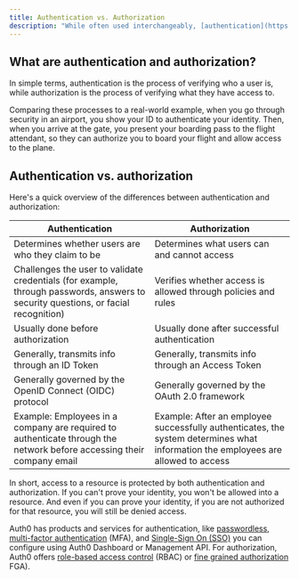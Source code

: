 ```yaml
---
title: Authentication vs. Authorization
description: "While often used interchangeably, [authentication](https://auth0.com/docs/authenticate) and authorization represent fundamentally different functions. In this article, we compare and contrast the two to show how they protect applications in complementary ways."
---
```


## What are authentication and authorization?

In simple terms, authentication is the process of verifying who a user is, while authorization is the process of verifying what they have access to.

Comparing these processes to a real-world example, when you go through security in an airport, you show your ID to authenticate your identity. Then, when you arrive at the gate, you present your boarding pass to the flight attendant, so they can authorize you to board your flight and allow access to the plane.

## Authentication vs. authorization

Here's a quick overview of the differences between authentication and authorization:

| **Authentication** | **Authorization** |
| --- | --- |
| Determines whether users are who they claim to be | Determines what users can and cannot access |
| Challenges the user to validate credentials (for example, through passwords, answers to security questions, or facial recognition) | Verifies whether access is allowed through policies and rules |
| Usually done before authorization | Usually done after successful authentication |
| Generally, transmits info through an ID Token | Generally, transmits info through an <Tooltip tip="Authorization credential, in the form of an opaque string or JWT, used to access an API.">Access Token</Tooltip> |
| Generally governed by the <Tooltip tip="Open standard for authentication that allows applications to verify users' identities without collecting and storing login information.">OpenID Connect (OIDC) protocol </Tooltip>| Generally governed by the OAuth 2.0 framework |
| Example: Employees in a company are required to authenticate through the network before accessing their company email | Example: After an employee successfully authenticates, the system determines what information the employees are allowed to access |

In short, access to a resource is protected by both authentication and authorization. If you can't prove your identity, you won't be allowed into a resource. And even if you can prove your identity, if you are not authorized for that resource, you will still be denied access.

Auth0 has products and services for authentication, like [passwordless](https://auth0.com/docs/authenticate/passwordless/passwordless-with-universal-login), [multi-factor authentication](https://auth0.com/docs/secure/multi-factor-authentication) (<Tooltip tip="Multi-factor authentication (MFA) - User authentication process that uses a factor in addition to username and password such as a code via SMS.">MFA</Tooltip>), and [Single-Sign On (SSO)](https://auth0.com/docs/authenticate/single-sign-on) you can configure using <Tooltip tip="Auth0 Dashboard-Auth0's main product to configure your services.">Auth0 Dashboard</Tooltip> or <Tooltip tip="A product to allow customers to perform administrative tasks.">Management API</Tooltip>. For authorization, Auth0 offers [role-based access control](https://auth0.com/docs/manage-users/access-control/rbac) (RBAC) or [fine grained authorization](https://docs.fga.dev/fga) <Tooltip tip="Fine-grained Authorization (FGA) - Auth0 product allowing individual users access to specific objects or resources.">FGA</Tooltip>).
